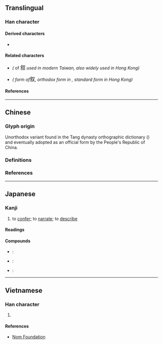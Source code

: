 {{also|敘|敍}}
{{character info}}
==Translingual==
{{ja-forms|叙|叙|[[敘]]}}

===Han character===
{{Han char|rn=29|rad=又|as=07|sn=9|four=87940|canj=ODE|ids=⿰余又}}

====Derived characters====
* {{l|mul|[[溆]], [[𪣸]], [[𮏽]], [[𪣶]], [[𧾠]]}}

====Related characters====
* {{l|mul|[[敘]]}} ''({{w|Traditional Chinese|Traditional form}}'' of <big>叙</big> ''used in modern Taiwan, also widely used in Hong Kong)''
* {{l|mul|[[敍]]}} ''({{w|Kyūjitai}} form of ''<big>叙</big>, ''orthodox form in {{w|Kangxi dictionary}}, standard form in Hong Kong)''

====References====
{{Han ref|kx=0166.090|dkj=12179|dj=0378.030|hdz=10397.150|uh=53D9}}

----

==Chinese==

===Glyph origin===
Unorthodox variant {{Han simp|敘|f=攴|t=又|nocap=y}} found in the Tang dynasty orthographic dictionary {{w|Ganlu Zishu}} ({{w2|zh|干祿字書}}) and eventually adopted as an official form by the People's Republic of China. <!-- Note: Exact time period is unknown. Not found in 1956 《漢字簡化方案》 or 1964 《簡化字總表》 -->

===Definitions===
{{zh-see|敘|sv}}

===References===
{{R:twedu|A01730-001#18}}

----

==Japanese==
{{ja-kanji forms|叙|敍}}

===Kanji===
{{ja-kanji|grade=c|rs=又07|kyu=敍}}

# to [[confer]]; to [[narrate]]; to [[describe]]

====Readings====
{{ja-readings
|goon=じょ
|kanon=しょ
|kun=の-べる, ついでる, ついで
}}

====Compounds====
* {{ja-r|叙事詩|じょじし}}: {{w|epic poetry}}
* {{ja-r|叙%述|じょ%じゅつ}}: {{l|en|narration}}
* {{ja-r|叙%情|じょ%じょう}}: {{l|en|lyricism}}

----

==Vietnamese==

===Han character===
{{vi-readings|rs=又07|reading=[[tự]]}}

# {{rfdef|vi|sort=又07}}

====References====
* [http://nomfoundation.org/common/nom_details.php?codepoint=53D9 Nom Foundation]